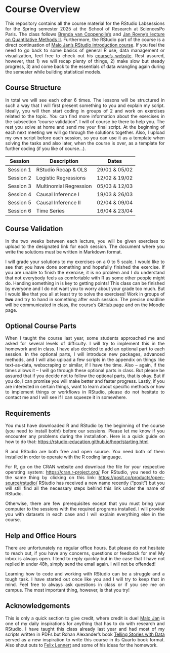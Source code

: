 # Course Overview {.unnumbered}

```{=html}
<style>body {text-align: justify}</style>
```

This repository contains all the course material for the RStudio Labsessions for the Spring semester 2025 at the School of Research at SciencesPo Paris. The class follows [Brenda van Coppenolle's](https://www.sciencespo.fr/centre-etudes-europeennes/fr/chercheur/brenda-van-coppenolle.html) and [Jan Rovny's lecture on Quantitative Methods II](https://www.rovny.org/methods-2-ed). Furthermore, the RStudio part of the course is a direct continuation of [Malo Jan's RStudio introduction course](https://github.com/malojan/intro_r?tab=readme-ov-file). If you feel the need to go back to some basics of general R use, data management or visualization, feel free to check out his [course's website](https://malo-jn.quarto.pub/introduction-to-r/). Rest assured, however, that 1) we will recap plenty of things, 2) make slow but steady progress, 3) and come back to the essentials of data wrangling again during the semester while building statistical models.

## Course Structure

In total we will see each other 6 times. The lessons will be structured in such a way that I will first present something to you and explain my script. Ideally, you will then start coding in groups of 2 and work on exercises related to the topic. You can find more information about the exercises in the subsection "course validation". I will of course be there to help you. The rest you solve at home and send me your final script. At the beginning of each next meeting we will go through the solutions together. Also, I upload my own script before each session, so you can use it as a template when solving the tasks and also later, when the course is over, as a template for further coding (if you like of course...).

| Session   | Description            | Dates         |
|-----------|------------------------|---------------|
| Session 1 | RStudio Recap & OLS    | 29/01 & 05/02 |
| Session 2 | Logistic Regressions   | 12/02 & 19/02 |
| Session 3 | Multinomial Regression | 05/03 & 12/03 |
| Session 4 | Causal Inference I     | 19/03 & 26/03 |
| Session 5 | Causal Inference II    | 02/04 & 09/04 |
| Session 6 | Time Series            | 16/04 & 23/04 |

## Course Validation

In the two weeks between each lecture, you will be given exercises to upload to the designated link for each session. The document where you write the solutions must be written in Markdown format.

I will grade your solutions to my exercises on a 0 to 5 scale. I would like to see that you have done something and hopefully finished the exercise. If you are unable to finish the exercise, it is no problem and I do understand that not everybody feels as comfortable with R as some other people might do. Handing something in is key to getting points! This class can be finished by everyone and I do not want you to worry about your grade too much. But I would like that you all at least try to solve the exercises! Work in groups of **two** and try to hand in something after each session. The precise deadline will be communicated in class, the course's [GitHub page](https://github.com/luissattelmayer/quantitative-methods-2024) and on the Moodle page.

## Optional Course Parts

When I taught the course last year, some students approached me and asked for several levels of difficulty. I will try to implement this in the homework and in class. I have also decided to add an optional part to each session. In the optional parts, I will introduce new packages, advanced methods, and I will also upload a few scripts in the appendix on things like text-as-data, webscraping or similar, if I have the time. Also -- again, if the times allows it -- I will go through these optional parts in class. But please be assured that if you decide not to follow the optional parts, that is okay. But if you do, I can promise you will make better and faster progress. Lastly, if you are interested in certain things, want to learn about specific methods or how to implement things or workflows in RStudio, please do not hesitate to contact me and I will see if I can squeeze it in somewhere.

## Requirements

You must have downloaded R and RStudio by the beginning of the course (you need to install both!) before our sessions. Please let me know if you encounter any problems during the installation. Here is a quick guide on how to do that: <https://rstudio-education.github.io/hopr/starting.html>

R and RStudio are both free and open source. You need both of them installed in order to operate with the R coding language.

For R, go on the CRAN website and download the file for your respective operating system: <https://cran.r-project.org/> For RStudio, you need to do the same thing by clicking on this link: <https://posit.co/products/open-source/rstudio/> RStudio has received a new name recently ("posit") but you will still find all the necessary steps behind this link under the name of RStudio.

Otherwise, there are few prerequisites except that you must bring your computer to the sessions with the required programs installed. I will provide you with datasets in each case and I will explain everything else in the course.

## Help and Office Hours

There are unfortunately no regular office hours. But please do not hesitate to reach out, if you have any concerns, questions or feedback for me! My inbox is always open. I tend to reply quickly but in the case that I have not replied in under 48h, simply send the email again. I will not be offended!

Learning how to code and working with RStudio can be a struggle and a tough task. I have started out once like you and I will try to keep that in mind. Feel free to always ask questions in class or if you see me on campus. The most important thing, however, is that you try!

## Acknowledgements

This is only a quick section to give credit, where credit is due! [Malo Jan](https://www.sciencespo.fr/centre-etudes-europeennes/fr/chercheur/malo-jan.html) is one of my daily inspirations for anything that has to do with research and RStudio. I have taught this class already last year and had most of my scripts written in PDFs but Rohan Alexander's book [Telling Stories with Data](https://tellingstorieswithdata.com/) served as a new inspiration to write this course in its Quarto book format. Also shout outs to [Felix Lennert](https://felix-lennert.netlify.app/) and some of his ideas for the homework.
